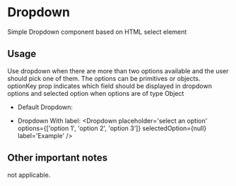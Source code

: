 
<Meta title="Design System|Dropdown" component=Dropdown />

# Dropdown

Simple Dropdown component based on HTML select element

## Usage

Use dropdown when there are more than two options available and the user should pick one of them.
The options can be primitives or objects. optionKey prop indicates which field should be displayed
in dropdown options and selected option when options are of type Object

- Default Dropdown:

  <Story name='Default'>
    <Dropdown 
      placeholder='select an option' 
      options={['option 1', 'option 2', 'option 3']}
      selectedOption={null}
      />
  </Story>

- Dropdown With label:
  <Story name='WithLabel'>
     <Dropdown 
      placeholder='select an option' 
      options={['option 1', 'option 2', 'option 3']}
      selectedOption={null}
      label='Example'
      />
  </Story>

## Other important notes

not applicable.
